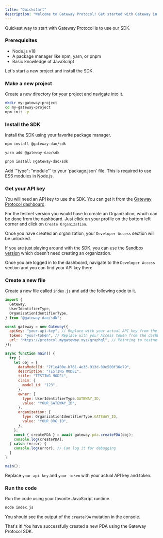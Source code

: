 ```yaml
---
title: "Quickstart"
description: "Welcome to Gateway Protocol! Get started with Gateway in minutes"
---
```


Quickest way to start with Gateway Protocol is to use our SDK.

### Prerequisites

- Node.js v18
- A package manager like npm, yarn, or pnpm
- Basic knowledge of JavaScript

Let's start a new project and install the SDK.

### Make a new project

Create a new directory for your project and navigate into it.

```bash
mkdir my-gateway-project
cd my-gateway-project
npm init -y
```

### Install the SDK

Install the SDK using your favorite package manager.

<CodeGroup>

```bash npm
npm install @gateway-dao/sdk
```

```bash yarn
yarn add @gateway-dao/sdk
```

```bash pnpm
pnpm install @gateway-dao/sdk
```

</CodeGroup>

<Note>
  Add `"type": "module"` to your `package.json` file. This is required to use
  ES6 modules in Node.js.
</Note>

### Get your API key

You will need an API key to use the SDK. You can get it from the [Gateway Protocol dashboard](https://gateway.tech/login).

For the testnet version you would have to create an Organization, whcih can be done from the dashboard. Just click on your profile on the bottom left corner and click on `Create Organization`.

Once you have created an organization, your `Developer Access` section will be unlocked.

If you are just playing around with the SDK, you can use the [Sandbox version](https://sandbox.gateway.tech/dashboard) which doesn't need creating an organization.

Once you are logged in to the dashboard, navigate to the `Developer Access` section and you can find your API key there.

### Create a new file

Create a new file called `index.js` and add the following code to it.

```javascript
import {
  Gateway,
  UserIdentifierType,
  OrganizationIdentifierType,
} from "@gateway-dao/sdk";

const gateway = new Gateway({
  apiKey: "your-api-key", // Replace with your actual API key from the dashboard
  token: "your-token", // Replace with your Access token from the dashboard
  url: "https://protocol.mygateway.xyz/graphql", // Pointing to testnet
});

async function main() {
  try {
    let obj = {
      dataModelId: "7f1e400e-b761-4e35-913d-09e500f36e79",
      description: "TESTING MODEL",
      title: "TESTING MODEL",
      claim: {
        model_id: "123",
      },
      owner: {
        type: UserIdentifierType.GATEWAY_ID,
        value: "YOUR_GATEWAY_ID",
      },
      organization: {
        type: OrganizationIdentifierType.GATEWAY_ID,
        value: "YOUR_ORG_ID",
      },
    };
    const { createPDA } = await gateway.pda.createPDA(obj);
    console.log(createPDA);
  } catch (error) {
    console.log(error); // Can log it for debugging
  }
}

main();
```

Replace `your-api-key` and `your-token` with your actual API key and token.

### Run the code

Run the code using your favorite JavaScript runtime.

```bash
node index.js
```

You should see the output of the `createPDA` mutation in the console.

That's it! You have successfully created a new PDA using the Gateway Protocol SDK.
